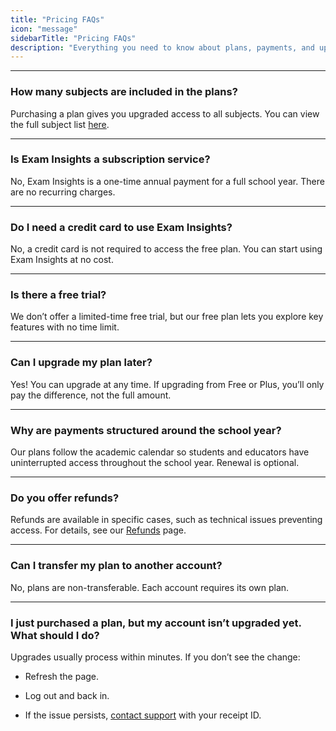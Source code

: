```yaml
---
title: "Pricing FAQs"
icon: "message"
sidebarTitle: "Pricing FAQs"
description: "Everything you need to know about plans, payments, and upgrades."
---
```


***

### How many subjects are included in the plans?

Purchasing a plan gives you upgraded access to all subjects. You can view the full subject list [here](/getting_started/about#subjects-%26-syllabus-alignment).&#x20;

***

### Is Exam Insights a subscription service?

No, Exam Insights is a one-time annual payment for a full school year. There are no recurring charges.

***

### Do I need a credit card to use Exam Insights?

No, a credit card is not required to access the free plan. You can start using Exam Insights at no cost.

***

### Is there a free trial?

We don’t offer a limited-time free trial, but our free plan lets you explore key features with no time limit.

***

### Can I upgrade my plan later?

Yes! You can upgrade at any time. If upgrading from Free or Plus, you’ll only pay the difference, not the full amount.

***

### Why are payments structured around the school year?

Our plans follow the academic calendar so students and educators have uninterrupted access throughout the school year. Renewal is optional.

***

### Do you offer refunds?

Refunds are available in specific cases, such as technical issues preventing access. For details, see our [Refunds](/refunds) page.

***

### Can I transfer my plan to another account?

No, plans are non-transferable. Each account requires its own plan.

***

### I just purchased a plan, but my account isn’t upgraded yet. What should I do?

Upgrades usually process within minutes. If you don’t see the change:

* Refresh the page.

* Log out and back in.

* If the issue persists, [contact support](https://exam-insights.com/help-and-resources/) with your receipt ID.